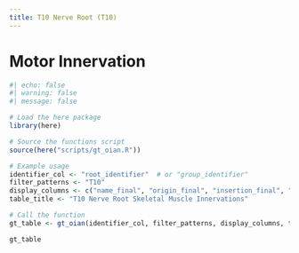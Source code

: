 ```yaml
---
title: T10 Nerve Root (T10)
---
```


# Motor Innervation

```r
#| echo: false
#| warning: false
#| message: false

# Load the here package
library(here)

# Source the functions script
source(here("scripts/gt_oian.R"))

# Example usage
identifier_col <- "root_identifier"  # or "group_identifier"
filter_patterns <- "T10"
display_columns <- c("name_final", "origin_final", "insertion_final", "innervation_final", "action_final")
table_title <- "T10 Nerve Root Skeletal Muscle Innervations"

# Call the function
gt_table <- gt_oian(identifier_col, filter_patterns, display_columns, table_title)

gt_table
```